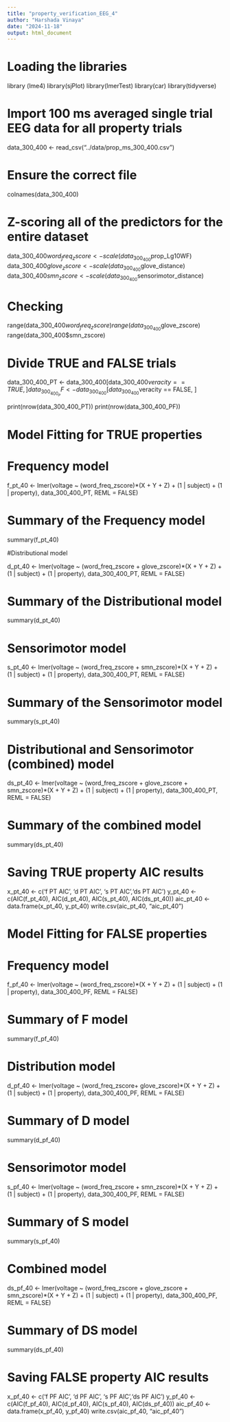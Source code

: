 ```yaml
---
title: "property_verification_EEG_4"
author: "Harshada Vinaya"
date: "2024-11-18"
output: html_document
---
```


# Loading the libraries 
library (lme4)
library(sjPlot)
library(lmerTest)
library(car)
library(tidyverse)

# Import 100 ms averaged single trial EEG data for all property trials
data_300_400 <- read_csv("../data/prop_ms_300_400.csv")

# Ensure the correct file
colnames(data_300_400)

# Z-scoring all of the predictors for the entire dataset
data_300_400$word_freq_zscore <- scale(data_300_400$prop_Lg10WF)
data_300_400$glove_zscore <- scale(data_300_400$glove_distance)
data_300_400$smn_zscore <- scale(data_300_400$sensorimotor_distance)


# Checking
range(data_300_400$word_freq_zscore)
range(data_300_400$glove_zscore)
range(data_300_400$smn_zscore)

# Divide TRUE and FALSE trials
data_300_400_PT <- data_300_400[data_300_400$veracity == TRUE, ]
data_300_400_PF <- data_300_400[data_300_400$veracity == FALSE, ]

print(nrow(data_300_400_PT))
print(nrow(data_300_400_PF))

###########################################################################

# Model Fitting for TRUE properties #

# Frequency model

f_pt_40 <- lmer(voltage ~ (word_freq_zscore)*(X + Y + Z) 
                + (1 | subject) 
                + (1 | property), 
                data_300_400_PT, REML = FALSE)

# Summary of the Frequency model 
summary(f_pt_40)

#Distributional model

d_pt_40 <- lmer(voltage ~ (word_freq_zscore + glove_zscore)*(X + Y + Z) 
                + (1 | subject) 
                + (1 | property), 
                data_300_400_PT, REML = FALSE)

# Summary of the Distributional model
summary(d_pt_40)


# Sensorimotor model

s_pt_40 <- lmer(voltage ~ (word_freq_zscore + smn_zscore)*(X + Y + Z) 
                + (1 | subject) 
                + (1 | property), 
                data_300_400_PT, REML = FALSE)

# Summary of the Sensorimotor model
summary(s_pt_40)

# Distributional and Sensorimotor (combined) model

ds_pt_40 <- lmer(voltage ~ (word_freq_zscore + 
                              glove_zscore + 
                              smn_zscore)*(X + Y + Z) 
                 + (1 | subject) 
                 + (1 | property), 
                 data_300_400_PT, REML = FALSE)

# Summary of the combined model
summary(ds_pt_40)


###############################################################

# Saving TRUE property AIC results

x_pt_40 <- c('f PT AIC', 'd PT AIC', 's PT AIC','ds PT AIC')
y_pt_40 <- c(AIC(f_pt_40), AIC(d_pt_40), AIC(s_pt_40), AIC(ds_pt_40))
aic_pt_40 <- data.frame(x_pt_40, y_pt_40)
write.csv(aic_pt_40, "aic_pt_40")

############################################################################

# Model Fitting for FALSE properties

# Frequency model

f_pf_40 <- lmer(voltage ~ (word_freq_zscore)*(X + Y + Z) 
                + (1 | subject) 
                + (1 | property), 
                data_300_400_PF, REML = FALSE)

# Summary of F model
summary(f_pf_40)


# Distribution model

d_pf_40 <- lmer(voltage ~ (word_freq_zscore+ glove_zscore)*(X + Y + Z) 
                + (1 | subject) 
                + (1 | property), 
                data_300_400_PF, REML = FALSE)

# Summary of D model
summary(d_pf_40)


# Sensorimotor model

s_pf_40 <- lmer(voltage ~ (word_freq_zscore + smn_zscore)*(X + Y + Z) 
                + (1 | subject) 
                + (1 | property), 
                data_300_400_PF, REML = FALSE)

# Summary of S model
summary(s_pf_40)


# Combined model

ds_pf_40 <- lmer(voltage ~ (word_freq_zscore +
                              glove_zscore + 
                              smn_zscore)*(X + Y + Z) 
                 + (1 | subject) 
                 + (1 | property), 
                 data_300_400_PF, REML = FALSE)

# Summary of DS model
summary(ds_pf_40)

# Saving FALSE property AIC results

x_pf_40 <- c('f PF AIC', 'd PF AIC', 's PF AIC','ds PF AIC')
y_pf_40 <- c(AIC(f_pf_40), AIC(d_pf_40), AIC(s_pf_40), AIC(ds_pf_40))
aic_pf_40 <- data.frame(x_pf_40, y_pf_40)
write.csv(aic_pf_40, "aic_pf_40")
